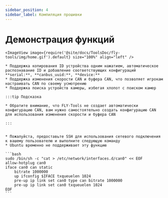 ```yaml
---
sidebar_position: 4
sidebar_label: Компиляция прошивки
---
```





# Демонстрация функций

    <ImageView image={require('@site/docs/ToolsDoc/fly-tools/img/home.gif').default} size="100%" align="left" />

    * Поддержка копирования ID устройства одним нажатием, автоматическое распознавание ID и добавление соответствующих конфигураций **serial:**, **canbus_uuid:**, **device:**
    * Поддержка изменения скорости CAN и буфера CAN, что позволяет игрокам настраивать CAN по своему усмотрению
    * Поддержка поиска устройств камеры, избегая хлопот с поиском камер

    :::tip Подсказка

    * Обратите внимание, что FLY-Tools не создает автоматически конфигурацию CAN, вам нужно самостоятельно создать конфигурацию CAN для использования изменения скорости и буфера CAN

    :::


    * Пожалуйста, предоставьте SSH для использования сетевого подключения к вашему пользователю и выполните следующую команду
    * Ubuntu временно не поддерживает эту функцию

    ```bash
    sudo /bin/sh -c "cat > /etc/network/interfaces.d/can0" << EOF
    allow-hotplug can0
    iface can0 can static
        bitrate 1000000
        up ifconfig $IFACE txqueuelen 1024
        pre-up ip link set can0 type can bitrate 1000000
        pre-up ip link set can0 txqueuelen 1024
    EOF
    ```
